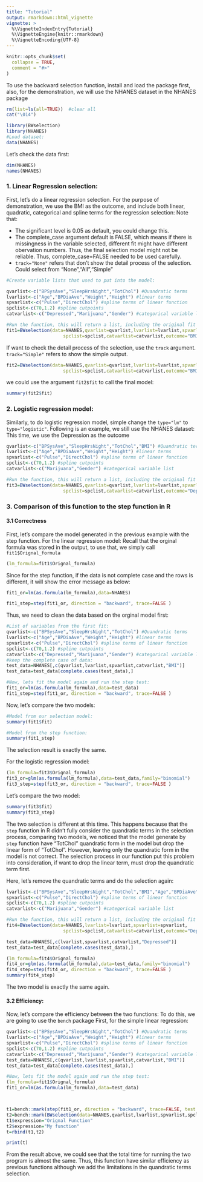 ```yaml
---
title: "Tutorial"
output: rmarkdown::html_vignette
vignette: >
  %\VignetteIndexEntry{Tutorial}
  %\VignetteEngine{knitr::rmarkdown}
  %\VignetteEncoding{UTF-8}
---
```


```r
knitr::opts_chunk$set(
  collapse = TRUE,
  comment = "#>"
)
```

To use the backward selection function, install and load the package first, also, for the demonstration, we will use the NHANES dataset in the NHANES package

```r
rm(list=ls(all=TRUE))  #clear all
cat("\014")

library(BWselection)
library(NHANES)
#Load dataset:
data(NHANES)
```

Let's check the data first:
```r
dim(NHANES)
names(NHANES)

```
### 1. Linear Regression selection:
First, let's do a linear regression selection. For the purpose of demonstration, we use the BMI as the outcome, and include both linear, quadratic, categorical and spline terms for the regression selection:
Note that: 

* The significant level is 0.05 as default, you could change this.
* The complete_case argument default is FALSE, which means if there is missingness in the variable selected, different fit might have different obervation numbers. Thus, the final selection model might not be reliable. Thus, complete_case=FALSE needed to be used carefully.
* `track="None"` refers that don't show the detail process of the selection. Could select from "None","All","Simple"


```r

#Create variable lists that used to put into the model:

qvarlist<-c("BPSysAve","SleepHrsNight","TotChol") #Quandratic terms
lvarlist<-c("Age","BPDiaAve","Weight","Height") #linear terms
spvarlist<-c("Pulse","DirectChol") #spline terms of linear function
spclist<-c(70,1.2) #spline cutpoints
catvarlist<-c("Depressed","Marijuana","Gender") #categorical variable list

#Run the function, this will return a list, including the original fit model, original formula and the final fit:
fit1=BWselection(data=NHANES,qvarlist=qvarlist,lvarlist=lvarlist,spvarlist=spvarlist,
                     spclist=spclist,catvarlist=catvarlist,outcome="BMI",type="lm",sig=0.05,complete_case=TRUE,track = "None") 

```

If want to check the detail process of the selection, use the `track` argument. `track="Simple"` refers to show the simple output.

```r
fit2=BWselection(data=NHANES,qvarlist=qvarlist,lvarlist=lvarlist,spvarlist=spvarlist,
                     spclist=spclist,catvarlist=catvarlist,outcome="BMI",type="lm",sig=0.05,complete_case=TRUE,track = "Simple") 
```

we could use the argument `fit2$fit` to call the final model:

```r
summary(fit2$fit)
```


### 2. Logistic regression model:

Similarly, to do logistic regression model, simple change the `type="lm"` to `type="logistic"`. Following is an example, we still use the NHANES dataset: This time, we use the Depression as the outcome

```r
qvarlist<-c("BPSysAve","SleepHrsNight","TotChol","BMI") #Quandratic terms
lvarlist<-c("Age","BPDiaAve","Weight","Height") #linear terms
spvarlist<-c("Pulse","DirectChol") #spline terms of linear function
spclist<-c(70,1.2) #spline cutpoints
catvarlist<-c("Marijuana","Gender") #categorical variable list

#Run the function, this will return a list, including the original fit model, original formula and the final fit:
fit3=BWselection(data=NHANES,qvarlist=qvarlist,lvarlist=lvarlist,spvarlist=spvarlist,
                     spclist=spclist,catvarlist=catvarlist,outcome="Depressed",type="logistic",sig=0.05,complete_case=TRUE,track = "None") 
```


### 3. Comparison of this function to the step function in R

#### 3.1 Correctness
First, let's compare the model generated in the previous example with the step function. For the linear regression model: Recall that the orginal formula was stored in the output, to use that, we simply call `fit1$Orignal_formula`

```r
(lm_formula=fit1$Orignal_formula)
```

Since for the step function, if the data is not complete case and the rows is different, it will show the error message as below:

```r
fit1_or=lm(as.formula(lm_formula),data=NHANES)

fit1_step=step(fit1_or, direction = "backward", trace=FALSE )
```

Thus, we need to clean the data based on the orginal model first:

```r

#List of variables from the first fit:
qvarlist<-c("BPSysAve","SleepHrsNight","TotChol") #Quandratic terms
lvarlist<-c("Age","BPDiaAve","Weight","Height") #linear terms
spvarlist<-c("Pulse","DirectChol") #spline terms of linear function
spclist<-c(70,1.2) #spline cutpoints
catvarlist<-c("Depressed","Marijuana","Gender") #categorical variable list
#keep the complete case of data:
test_data=NHANES[,c(qvarlist,lvarlist,spvarlist,catvarlist,"BMI")]
test_data=test_data[complete.cases(test_data),]

#Now, lets fit the model again and run the step test:
fit1_or=lm(as.formula(lm_formula),data=test_data)
fit1_step=step(fit1_or, direction = "backward", trace=FALSE )

```

Now, let's compare the two models:

```r
#Model from our selection model:
summary(fit1$fit)

#Model from the step function:
summary(fit1_step)

```
The selection result is exactly the same.

For the logistic regression model:

```r
(lm_formula=fit3$Orignal_formula)
fit3_or=glm(as.formula(lm_formula),data=test_data,family="binomial")
fit3_step=step(fit3_or, direction = "backward", trace=FALSE )
```
Let's compare the two model:

```r
summary(fit3$fit)
summary(fit3_step)
```
The two selection is different at this time. This happens because that the `step` function in R didn't fully consider the quandratic terms in the selection process, comparing two models, we noticed that the model generate by `step` function have "TotChol" quandratic form in the model but drop the linear form of "TotChol". However, leaving only the quandratic form in the model is not correct. The selection process in our function put this problem into consideration, if want to drop the linear term, must drop the quandratic term first.

Here, let's remove the quandratic terms and do the selection again:

```r

lvarlist<-c("BPSysAve","SleepHrsNight","TotChol","BMI","Age","BPDiaAve","Weight","Height") #linear terms
spvarlist<-c("Pulse","DirectChol") #spline terms of linear function
spclist<-c(70,1.2) #spline cutpoints
catvarlist<-c("Marijuana","Gender") #categorical variable list

#Run the function, this will return a list, including the original fit model, original formula and the final fit:
fit4=BWselection(data=NHANES,lvarlist=lvarlist,spvarlist=spvarlist,
                     spclist=spclist,catvarlist=catvarlist,outcome="Depressed",type="logistic",sig=0.05,complete_case=TRUE,track = "None") 

test_data=NHANES[,c(lvarlist,spvarlist,catvarlist,"Depressed")]
test_data=test_data[complete.cases(test_data),]

(lm_formula=fit4$Orignal_formula)
fit4_or=glm(as.formula(lm_formula),data=test_data,family="binomial")
fit4_step=step(fit4_or, direction = "backward", trace=FALSE )
summary(fit4_step)
```

The two model is exactly the same again.

#### 3.2 Efficiency:

Now, let's compare the efficiency between the two functions: To do this, we are going to use the `bench` package
First, for the simple linear regression:
```r
qvarlist<-c("BPSysAve","SleepHrsNight","TotChol") #Quandratic terms
lvarlist<-c("Age","BPDiaAve","Weight","Height") #linear terms
spvarlist<-c("Pulse","DirectChol") #spline terms of linear function
spclist<-c(70,1.2) #spline cutpoints
catvarlist<-c("Depressed","Marijuana","Gender") #categorical variable list
test_data=NHANES[,c(qvarlist,lvarlist,spvarlist,catvarlist,"BMI")]
test_data=test_data[complete.cases(test_data),]

#Now, lets fit the model again and run the step test:
(lm_formula=fit1$Orignal_formula)
fit1_or=lm(as.formula(lm_formula),data=test_data)



t1=bench::mark(step(fit1_or, direction = "backward", trace=FALSE, test = "F" ),filter_gc = FALSE)
t2=bench::mark(BWselection(data=NHANES,qvarlist,lvarlist,spvarlist,spclist,catvarlist,outcome="BMI",complete_case=TRUE),filter_gc = FALSE)
t1$expression="Orignal Function"
t2$expression="My function"
t=rbind(t1,t2)

```

```r
print(t)
```

From the result above, we could see that the total time for running the two program is almost the same. Thus, this function have similar efficiency as previous functions although we add the limitations in the quandratic terms selection.



